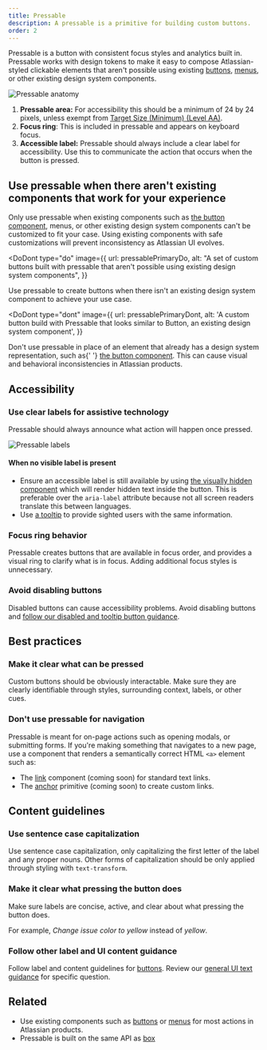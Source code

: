 ```yaml
---
title: Pressable
description: A pressable is a primitive for building custom buttons.
order: 2
---
```



Pressable is a button with consistent focus styles and analytics built in. Pressable works with design tokens to make it easy to compose Atlassian-styled clickable elements that aren't possible using existing [buttons](/components/button/examples), [menus](/components/menu/examples), or other existing design system components.

![Pressable anatomy](./images/pressable-anatomy.png)

1. **Pressable area:** For accessibility this should be a minimum of 24 by 24 pixels, unless exempt from [Target Size (Minimum) (Level AA)](https://www.w3.org/WAI/WCAG22/Understanding/target-size-minimum.html).
2. **Focus ring**: This is included in pressable and appears on keyboard focus.
3. **Accessible label:** Pressable should always include a clear label for accessibility. Use this to communicate the action that occurs when the button is pressed.

## Use pressable when there aren't existing components that work for your experience

Only use pressable when existing components such as [the button component](/components/button/examples), menus, or other existing design system components can't be customized to fit your case. Using existing components with safe customizations will prevent inconsistency as Atlassian UI evolves.

<DoDont
  type="do"
  image={{
    url: pressablePrimaryDo,
    alt: "A set of custom buttons built with pressable that aren't possible using existing design system components",
  }}
>
  Use pressable to create buttons when there isn't an existing design system
  component to achieve your use case.
</DoDont>

<DoDont
  type="dont"
  image={{
    url: pressablePrimaryDont,
    alt: 'A custom button build with Pressable that looks similar to Button, an existing design system component',
  }}
>
  Don't use pressable in place of an element that already has a design system
  representation, such as{' '}
  <a href="/components/button/examples">the button component</a>. This can cause
  visual and behavioral inconsistencies in Atlassian products.
</DoDont>

## Accessibility

### Use clear labels for assistive technology

Pressable should always announce what action will happen once pressed.

![Pressable labels](./images/pressable-labels.png)

#### When no visible label is present

- Ensure an accessible label is still available by using [the visually hidden component](/components/visually-hidden/examples) which will render hidden text inside the button. This is preferable over the `aria-label` attribute because not all screen readers translate this between languages.
- Use [a tooltip](/components/tooltip/examples) to provide sighted users with the same information.

### Focus ring behavior

Pressable creates buttons that are available in focus order, and provides a visual ring to clarify what is in focus. Adding additional focus styles is unnecessary.

### Avoid disabling buttons

Disabled buttons can cause accessibility problems. Avoid disabling buttons and [follow our disabled and tooltip button guidance](/components/button/button-new/usage#avoid-disabling-buttons).

## Best practices

### Make it clear what can be pressed

Custom buttons should be obviously interactable. Make sure they are clearly identifiable through styles, surrounding context, labels, or other cues.

### Don't use pressable for navigation

Pressable is meant for on-page actions such as opening modals, or submitting forms. If you're making something that navigates to a new page, use a component that renders a semantically correct HTML `<a>` element such as:

- The [link](/components/primitives/link/examples) component (coming soon) for standard text links.
- The [anchor](/components/primitives/anchor/examples) primitive (coming soon) to create custom links.

## Content guidelines

### Use sentence case capitalization

Use sentence case capitalization, only capitalizing the first letter of the label and any proper nouns. Other forms of capitalization should be only applied through styling with `text-transform`.

### Make it clear what pressing the button does

Make sure labels are concise, active, and clear about what pressing the button does.

For example, _Change issue color to yellow_ instead of _yellow_.

### Follow other label and UI content guidance

Follow label and content guidelines for [buttons](/components/button/button-new/usage#content-guidelines). Review our [general UI text guidance](/foundations/accessibility/#meaningful-text) for specific question.

## Related

- Use existing components such as [buttons](/components/button/examples) or [menus](/components/menu/examples) for most actions in Atlassian products.
- Pressable is built on the same API as [box](/components/primitives/box/usage)
